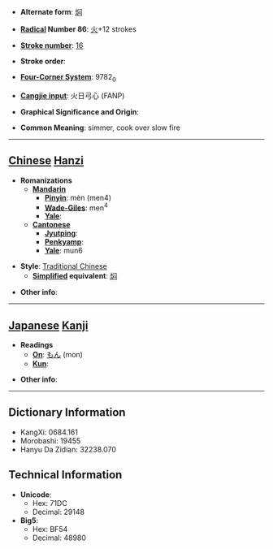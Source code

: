 * '''Alternate form''': [[焖]]

* '''[[Wiktionary:Chinese radical index| Radical]] Number 86''': [[Wiktionary:Chinese radical index 火|火]]+12 strokes

* '''[[Wiktionary:Chinese total strokes index|Stroke number]]''': [[Wiktionary:Chinese total strokes index 16|16]]

* '''Stroke order''': 

* '''[[Wiktionary:Chinese four corner index|Four-Corner System]]''': 9782<sub>0</sub>

* '''[[Wiktionary:Chinese Cangjie index|Cangjie input]]''': 火日弓心 (FANP)

* '''Graphical Significance and Origin''': 

* '''Common Meaning''': simmer, cook over slow fire

----

== [[Chinese]] [[Hanzi]] ==

* '''Romanizations'''
** '''[[Mandarin]]'''
*** '''[[Pinyin]]''': mèn (men4)
*** '''[[Wade-Giles]]''': men<sup>4</sup>
*** '''[[Yale]]''': 
** '''[[Cantonese]]'''
*** '''[[Jyutping]]''':
*** '''[[Penkyamp]]''': 
*** '''[[Yale]]''': mun6

* '''Style''': [[Traditional Chinese]] 
** '''[[Simplified Chinese|Simplified]] equivalent''': [[焖]]

* '''Other info''': 

----

== [[Japanese]] [[Kanji]] ==

* '''Readings'''
** '''[[On]]''': [[もん]] (mon)
** '''[[Kun]]''': 

* '''Other info''':  

----

== Dictionary Information ==

* KangXi: 0684.161
* Morobashi: 19455
* Hanyu Da Zidian: 32238.070

== Technical Information ==

* '''Unicode''':
** Hex: 71DC
** Decimal: 29148
* '''Big5''':
** Hex: BF54
** Decimal: 48980